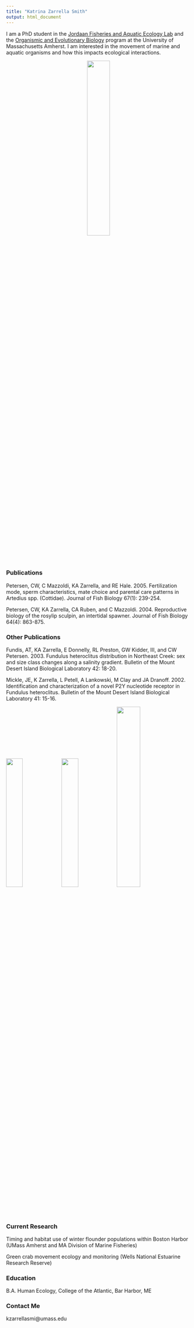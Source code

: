 ```yaml
---
title: "Katrina Zarrella Smith"
output: html_document
---
```


I am a PhD student in the [Jordaan Fisheries and Aquatic Ecology Lab](https://www.headwaters-to-ocean.org/) and the [Organismic and Evolutionary Biology](https://gpls.cns.umass.edu/oeb) program at the University of Massachusetts Amherst. I am interested in the movement of marine and aquatic organisms and how this impacts ecological interactions.

<center>

<img src="headshot.jpg" width="35%">

</center>

### Publications

Petersen, CW, C Mazzoldi, KA Zarrella, and RE Hale. 2005. Fertilization mode, sperm characteristics, mate choice and parental care patterns in Artedius spp. (Cottidae). Journal of Fish Biology 67(1): 239-254.

Petersen, CW, KA Zarrella, CA Ruben, and C Mazzoldi. 2004. Reproductive biology of the rosylip sculpin, an intertidal spawner. Journal of Fish Biology 64(4): 863-875.

### Other Publications
Fundis, AT, KA Zarrella, E Donnelly, RL Preston, GW Kidder, III, and CW Petersen. 2003. Fundulus heteroclitus distribution in Northeast Creek: sex and size class changes along a salinity gradient. Bulletin of the Mount Desert Island Biological Laboratory 42: 18-20.

Mickle, JE, K Zarrella, L Petell, A Lankowski, M Clay and JA Dranoff. 2002. Identification and characterization of a novel P2Y nucleotide receptor in Fundulus heteroclitus. Bulletin of the Mount Desert Island Biological Laboratory 41: 15-16.

<img src="net.jpg" width="30%"><img src="bucket.jpg" width="30%"><img src="boat.jpg" width="35.5%">

### Current Research

Timing and habitat use of winter flounder populations within Boston Harbor (UMass Amherst and MA Division of Marine Fisheries)

Green crab movement ecology and monitoring (Wells National Estuarine Research Reserve)

### Education

B.A. Human Ecology, College of the Atlantic, Bar Harbor, ME

### Contact Me

kzarrellasmi@umass.edu
